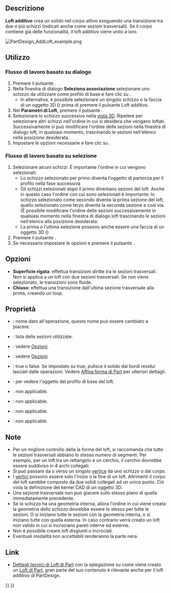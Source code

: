 <languages/>

{{Docnav/it
|[[PartDesign_Revolution/it|Rivoluzione]]
|[[PartDesign_AdditivePipe/it|Sweep additivo]]
|[[PartDesign_Workbench/it|PartDesign]]
|IconL=PartDesign_Revolution.svg
|IconR=PartDesign_AdditivePipe.svg
|IconC=Workbench_PartDesign.svg
}}

{{GuiCommand/it
|Name=PartDesign AdditiveLoft
|Name/it=Loft additivo
|MenuLocation=Part Design → Crea una funzione additiva → Loft additivo
|Workbenches=[[PartDesign_Workbench/it|PartDesign]]
|Version=0.17
|SeeAlso=[[PartDesign_AdditivePipe/it|Sweep additivo]], [[PartDesign_SubtractiveLoft/it|Loft sottrattivo]]
}}

<span id="Description"></span>
==Descrizione==

'''Loft additivo''' crea un solido nel corpo attivo eseguendo una transizione tra due o più schizzi (indicati anche come sezioni trasversali). Se il corpo contiene già delle funzionalità, il loft additivo viene unito a loro.

[[File:PartDesign_AddLoft_example.png|none]]
{{Caption|A sinistra: sezioni trasversali (A), (B) e (C); a destra il loft additivo che viene creato.}}

<span id="Usage"></span>
==Utilizzo==

<span id="Dialog-based_workflow"></span>
=== Flusso di lavoro basato su dialogo ===

# Premere il pulsante {{Button|[[File:PartDesign_AdditiveLoft.svg|24px]] [[PartDesign_AdditiveLoft/it|Loft additivo]]}}.
# Nella finestra di dialogo '''Seleziona associazione''' selezionare uno schizzo da utilizzare come profilo di base e fare clic su {{Button|OK}}.
#* In alternativa, è possibile selezionare un singolo schizzo o la faccia di un oggetto 3D ({{Version/it|0.20}}) prima di premere il pulsante Loft additivo.
# Nei '''Parametri di Loft''', premere il pulsante {{Button|Aggiungi sezione}}.
# Selezionare lo schizzo successivo nella [[3D_view/it|vista 3D]]. Ripetere per selezionare altri schizzi nell'ordine in cui si desidera che vengano loftati. Successivamente si può modificare l'ordine delle sezioni nella finestra di dialogo loft, in qualsiasi momento, trascinando le sezioni nell'elenco nella posizione desiderata.
# Impostare le opzioni necessarie e fare clic su {{Button|OK}}.

<span id="Selection-based_workflow"></span>
=== Flusso di lavoro basato su selezione ===

# Selezionare alcuni schizzi. È importante l'ordine in cui vengono selezionati:
#* Lo schizzo selezionato per primo diventa l'oggetto di partenza per il profilo nella fase successiva
#* Gli schizzi selezionati dopo il primo diventano sezioni del loft. Anche in questo caso l'ordine con cui sono selezionati è importante: lo schizzo selezionato come secondo diventa la prima sezione del loft, quello selezionato come terzo diventa la seconda sezione e così via. (È possibile modificare l'ordine delle sezioni successivamente in qualsiasi momento nella finestra di dialogo loft trascinando le sezioni nell'elenco alla posizione desiderata.
#* La prima o l'ultima selezione possono anche essere una faccia di un oggetto 3D ({{Version/it|0.20}})
# Premere il pulsante {{Button|[[File:PartDesign_AdditiveLoft.svg|24px]] [[PartDesign_AdditiveLoft|Loft additivo]]}}.
# Se necessario impostare le opzioni e premere il pulsante {{Button|OK}}.

<span id="Options"></span>
== Opzioni ==

* '''Superficie rigata''': effettua transizioni diritte tra le sezioni trasversali. Non si applica a un loft con due sezioni trasversali. Se non viene selezionato, le transizioni sono fluide.
* '''Chiuso''': effettua una transizione dall'ultima sezione trasversale alla prima, creando un loop. {{Version/it|0.21}}

<span id="Properties"></span>
== Proprietà ==

* {{PropertyData|Label}}: nome dato all'operazione, questo nome può essere cambiato a piacere.
* {{PropertyData|Sections}}: lista delle sezioni utilizzate.
* {{PropertyData|Ruled}}: vedere [[#Opzioni|Opzioni]].
* {{PropertyData|Closed}}: vedere [[#Opzioni|Opzioni]].
* {{PropertyData|Refine}}: true o false. Se impostato su true, pulisce il solido dai bordi residui lasciati dalle operazioni. Vedere [[Part_RefineShape/it|Affina forma di Part]] per ulteriori dettagli.
* {{PropertyData|Profile}}: per vedere l'oggetto del profilo di base del loft.
* {{PropertyData|Midplane}}: non applicable.
* {{PropertyData|Reversed}}: non applicable.
* {{PropertyData|Up To Face}}: non applicable.
* {{PropertyData|Allow Multi Face}}: non applicable.

<span id="Notes"></span>
==Note==

* Per un migliore controllo della la forma del loft, si raccomanda che tutte le sezioni trasversali abbiano lo stesso numero di segmenti. Per esempio, per un loft tra un rettangolo e un cerchio, il cerchio dovrebbe essere suddiviso in 4 archi collegati.
* Si può passare da o verso un singolo [[Glossary/it#V|vertice]] da uno schizzo o dal corpo. {{Version/it|0.20}}
* I [[Glossary/it#V|vertici]] possono essere solo l'inizio o la fine di un loft. Altrimenti il corpo del loft sarebbe composto da due solidi collegati ad un unico punto. Ciò viola la definizione del kernel CAD di un oggetto 3D.
* Una sezione trasversale non può giacere sullo stesso piano di quella immediatamente precedente.
* Se lo schizzo ha una geometria interna, allora l'ordine in cui viene creata la geometria dello schizzo dovrebbe essere lo stesso per tutte le sezioni. O si iniziano tutte le sezioni con la geometria interna, o si iniziano tutte con quella esterna. In caso contrario verrà creato un loft non valido in cui si incrociano pareti interne ed esterne.
* Non è possibile creare loft disgiunti o incrociati.
* Eventuali modalità non accettabili renderanno la parte nera.

<span id="Links"></span>
==Link==

* [[Part_Loft_Technical_Details/it|Dettagli tecnici di Loft di Part]] con la spiegazione su come viene creato un [[Part_Loft/it|Loft di Part]], gran parte del suo contenuto è rilevante anche per il loft additivo di PartDesign.


{{Docnav/it
|[[PartDesign_Revolution/it|Rivoluzione]]
|[[PartDesign_AdditivePipe/it|Sweep additivo]]
|[[PartDesign_Workbench/it|PartDesign]]
|IconL=PartDesign_Revolution.svg
|IconR=PartDesign_AdditivePipe.svg
|IconC=Workbench_PartDesign.svg
}}

{{PartDesign Tools navi{{#translation:}}}}
{{Userdocnavi{{#translation:}}}}